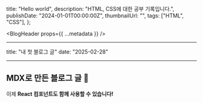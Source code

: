   title: "Hello world",
  description: "HTML, CSS에 대한 공부 기록입니다.",
  publishDate: "2024-01-01T00:00:00Z",
  thumbnailUrl: "",
  tags: ["HTML", "CSS"],
};

<BlogHeader props={{ ...metadata }} />

<article className="blog-content-article">

---

title: "내 첫 블로그 글"
date: "2025-02-28"

---

# MDX로 만든 블로그 글 🚀

이제 **React 컴포넌트도 함께 사용할 수 있습니다!**

</article>

